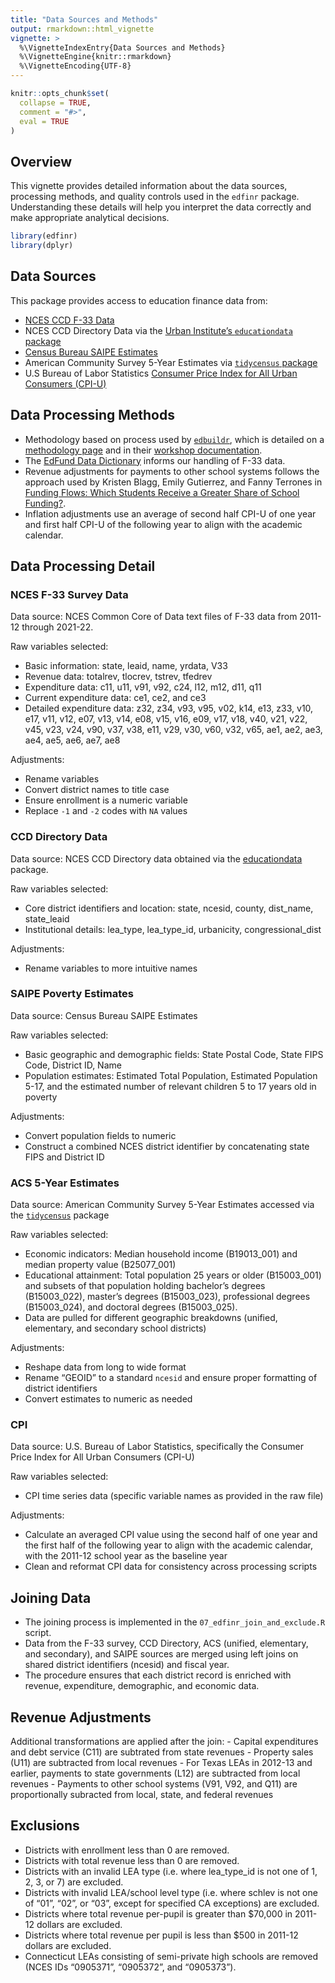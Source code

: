 ```yaml
---
title: "Data Sources and Methods"
output: rmarkdown::html_vignette
vignette: >
  %\VignetteIndexEntry{Data Sources and Methods}
  %\VignetteEngine{knitr::rmarkdown}
  %\VignetteEncoding{UTF-8}
---
```


```r
knitr::opts_chunk$set(
  collapse = TRUE,
  comment = "#>",
  eval = TRUE
)
```

## Overview

This vignette provides detailed information about the data sources, processing methods, and quality controls used in the `edfinr` package. Understanding these details will help you interpret the data correctly and make appropriate analytical decisions.

```r
library(edfinr)
library(dplyr)
```


## Data Sources

This package provides access to education finance data from:

- [NCES CCD F-33 Data](https://nces.ed.gov/ccd/files.asp)
- NCES CCD Directory Data via the [Urban Institute's `educationdata` package](https://educationdata.urban.org/documentation/#r)
- [Census Bureau SAIPE Estimates](https://www.census.gov/programs-surveys/saipe.html)
- American Community Survey 5-Year Estimates via [`tidycensus` package](https://walker-data.com/tidycensus/)
- U.S Bureau of Labor Statistics [Consumer Price Index for All Urban Consumers (CPI-U)](https://data.bls.gov/toppicks?survey=cu)

## Data Processing Methods

- Methodology based on process used by [`edbuildr`](https://github.com/EdBuild/edbuildr), which is detailed on a [methodology page](http://data.edbuild.org/) and in their [workshop documentation](http://viz.edbuild.org/workshops/edbuildr/).
- The [EdFund Data Dictionary](https://data-dictionary.ed-fund.org/?_gl=1*199anoz*_ga*MTg3MDM3NDg2LjE3MzkzNzAzOTE.*_ga_TGH6XK399M*MTc0NDIyMzY3Ni43LjEuMTc0NDIyMzY4MC4wLjAuMA..) informs our handling of F-33 data.
- Revenue adjustments for payments to other school systems follows the approach used by Kristen Blagg, Emily Gutierrez, and Fanny Terrones in [Funding Flows: Which Students Receive a Greater Share of School Funding?](https://apps.urban.org/features/school-funding-trends/files/202204_K12_funding_technical_appendix.pdf).
- Inflation adjustments use an average of second half CPI-U of one year and first half CPI-U of the following year to align with the academic calendar.

## Data Processing Detail

### NCES F-33 Survey Data

Data source: NCES Common Core of Data text files of F-33 data from 2011-12 through 2021-22.

Raw variables selected:

- Basic information: state, leaid, name, yrdata, V33
- Revenue data: totalrev, tlocrev, tstrev, tfedrev
- Expenditure data: c11, u11, v91, v92, c24, l12, m12, d11, q11
- Current expenditure data: ce1, ce2, and ce3
- Detailed expenditure data: z32, z34, v93, v95, v02, k14, e13, z33, v10, e17, v11, v12, e07, v13, v14, e08, v15, v16, e09, v17, v18, v40, v21, v22, v45, v23, v24, v90, v37, v38, e11, v29, v30, v60, v32, v65, ae1, ae2, ae3, ae4, ae5, ae6, ae7, ae8

Adjustments:

- Rename variables
- Convert district names to title case
- Ensure enrollment is a numeric variable
- Replace `-1` and `-2` codes with `NA` values

### CCD Directory Data

Data source: NCES CCD Directory data obtained via the
[educationdata](https://educationdata.urban.org/documentation/#r)
package.

Raw variables selected:

- Core district identifiers and location: state, ncesid, county, dist_name, state_leaid
- Institutional details: lea_type, lea_type_id, urbanicity, congressional_dist

Adjustments:

- Rename variables to more intuitive names

### SAIPE Poverty Estimates

Data source: Census Bureau SAIPE Estimates

Raw variables selected:

- Basic geographic and demographic fields: State Postal Code, State FIPS Code, District ID, Name
- Population estimates: Estimated Total Population, Estimated Population 5-17, and the estimated number of relevant children 5 to 17 years old in poverty

Adjustments:

- Convert population fields to numeric
- Construct a combined NCES district identifier by concatenating state FIPS and District ID

### ACS 5-Year Estimates

Data source: American Community Survey 5-Year Estimates accessed via the
[`tidycensus`](https://walker-data.com/tidycensus/) package

Raw variables selected:

- Economic indicators: Median household income (B19013_001) and median property value (B25077_001)
- Educational attainment: Total population 25 years or older (B15003_001) and subsets of that population holding bachelor's degrees (B15003_022), master's degrees (B15003_023), professional degrees (B15003_024), and doctoral degrees (B15003_025).
- Data are pulled for different geographic breakdowns (unified, elementary, and secondary school districts)

Adjustments:

- Reshape data from long to wide format
- Rename “GEOID” to a standard `ncesid` and ensure proper formatting of district identifiers
- Convert estimates to numeric as needed

### CPI

Data source: U.S. Bureau of Labor Statistics, specifically the Consumer Price Index for All Urban Consumers (CPI-U)

Raw variables selected:

- CPI time series data (specific variable names as provided in the raw file)

Adjustments:

- Calculate an averaged CPI value using the second half of one year and the first half of the following year to align with the academic calendar, with the 2011-12 school year as the baseline year
- Clean and reformat CPI data for consistency across processing scripts

## Joining Data

- The joining process is implemented in the `07_edfinr_join_and_exclude.R` script.
- Data from the F-33 survey, CCD Directory, ACS (unified, elementary, and secondary), and SAIPE sources are merged using left joins on shared district identifiers (ncesid) and fiscal year.
- The procedure ensures that each district record is enriched with revenue, expenditure, demographic, and economic data.

## Revenue Adjustments

Additional transformations are applied after the join:
- Capital expenditures and debt service (C11) are subtrated from state revenues
- Property sales (U11) are subtracted from local revenues
- For Texas LEAs in 2012-13 and earlier, payments to state governments (L12) are subtracted from local revenues
- Payments to other school systems (V91, V92, and Q11) are proportionally subracted from local, state, and federal revenues

## Exclusions

- Districts with enrollment less than 0 are removed.
- Districts with total revenue less than 0 are removed.
- Districts with an invalid LEA type (i.e. where lea_type_id is not one of 1, 2, 3, or 7) are excluded.
- Districts with invalid LEA/school level type (i.e. where schlev is not one of "01", "02", or "03", except for specified CA exceptions) are excluded.
- Districts where total revenue per-pupil is greater than $70,000 in 2011-12 dollars are excluded.
- Districts where total revenue per pupil is less than $500 in 2011-12 dollars are excluded.
- Connecticut LEAs consisting of semi-private high schools are removed (NCES IDs "0905371", "0905372", and "0905373").
